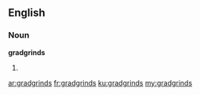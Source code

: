 ==English==

===Noun===
'''gradgrinds'''

# {{context|obsolete|lang=en}} {{plural of|gradgrind}}

[[ar:gradgrinds]]
[[fr:gradgrinds]]
[[ku:gradgrinds]]
[[my:gradgrinds]]